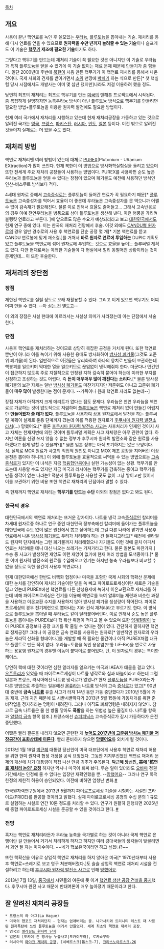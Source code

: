 [[목차]]

== 개요 ==
사용이 끝난 핵연료를 녹인 후 쓸모있는 [[우라늄]], [[플루토늄]]을 뽑아내는 기술. 재처리를 통해 다시 연료를 얻을 수 있으므로 '''원자력을 수만 년까지 늘려줄 수 있는 기술'''이나 슬프게도 이 기술은 '''[[핵무기]] 제조에 필요한 기술'''이기도 하다.

그렇다고 핵무기를 만드는데 재처리 기술이 꼭 필요한 것은 아니지만 이 기술로 우라늄과 특히 플루토늄을 얻을 수 있기에 이 기술 없이는 재료 문제 때문에 만들기가 좀 힘들다. 일단 2000년대 후반에 [[북한]]이 처음 만든 핵무기가 이 핵연료 재처리를 통해서 나온 것이다. 국제 사회의 견제를 받아가면서 [[소위]] 맨땅에 [[박치기]] 하는 식으로 만든[* 첫 핵실험 당시 시점에서도 개발사는 이미 몇 십년 됐지만]나라도 저걸 이용하려 했을 정도.

당연히 최초의 재처리는 최초로 핵무기를 만든 [[미국]]의 맨해튼 프로젝트에서 시작된다. 좀 복잡하게 설명하자면 농축우라늄 방식이 아닌 플루토늄 방식으로 핵무기를 만들려면 필요한 방법+플루토늄을 이용한 원자력 발전에도 필요한 방법이다.

현재 여러 국가에서 재처리를 시행하고 있는데 현재 재처리공장을 가동하고 있는 것으로 알려진 국가는 [[영국]], [[프랑스]], [[파키스탄]], [[러시아]], [[인도 공화국|인도]], [[일본]] 등이다. 이건 밖으로 알려진 것들이지 실제로는 더 있을 수도 있다.

== 재처리 방법 ==
핵연료 재처리엔 여러 방법이 있는데 대체로 [[PUREX]](Plutonium - URanium EXtraction)가 많이 쓰인다. 현재 북한이 이 방법으로 방사화학실험실을 돌리고 있으며 또한 전세계 주요 재처리 공장들이 사용하는 방법이다. PUREX를 사용하면 순도 높은 우라늄과 플루토늄을 얻을 수 있다는 장점이 있으며 폐기물도 예전에 사용하던 방식인 인산-비스무트 방식보다 적다.

4세대 원자로 중에서 [[증식로#s-2|고속증식로]]는 플루토늄이 들어간 연료가 꼭 필요하기 때문[* [[플루토늄]]은 고속중성자를 먹어서 효율이 더 좋은데 우라늄은 고속중성자를 못 먹으니까 어쩔 수 없이 감속재가 필요해진다. 물론 이로 인해서 효율도 줄어들고... 그래서 고속반응로의 경우 아예 천연우라늄을 병풍으로 삼아 플루토늄을 생산해 낸다. 이런 병풍을 가리켜 블랭킷 연료라고 부른다. ]에 앞으로도 많은 수요가 예상되리라고 보고 [[대한민국]]에서도 현재 연구 중에 있다. 이는 한국의 재처리 전망에서 후술. 이것 외에도 [[월성 원자력 발전소|CANDU형 원자로]]의 경우 일반 경수로의 사용 후 핵연료를 단순 공정 몇 개[* 기본 핵연료를 뜯고 CANDU 연료봉에 맞게 재소결.]를 거쳐서 '''바로 원자로 연료에 투입하는''' DUPIC 계획도 있고 플루토늄을 핵연료에 섞어 원자로에 투입하는 것으로 효율을 높이는 플루써멀 계획도 있다. 다만 현재로써는 이러한 기술들이 다 현실에서 멀리 동떨어진 상황이라는 것이 문제인데... 이 또한 후술한다.

== 재처리의 장단점 ==
=== 장점 ===
제한된 핵연료를 질릴 정도로 오래 재활용할 수 있다. 그리고 이게 있으면 핵무기도 어찌어찌 만들 수 있다. --아 [[대륙간 탄도 미사일|싣는 건]] 별도고--

이 외의 장점은 사실 현대에 이르러서는 사실상 의미가 사라졌는데 이는 단점에서 서술한다.
=== 단점 ===
사용후 핵연료를 재처리하는 것이므로 상당히 복잡한 공정을 거치게 된다. 또한 핵연료 뿐만이 아니라 이를 녹이기 위해 사용한 용매도 방사화하여 [[방사성 폐기물]](그것도 고준위 폐기물)이 된다. 일반적으로 이것들은 유리화하여 하나의 뭉치로 만들어 보관하는데 핵붕괴를 일으키며 막대한 열을 일으키므로 끊임없이 냉각해줘야 한다. 더군다나 민간인이 접근하지 않도록 주로 지질적으로 안정된 지하 깊숙히 묻어야 하는데 이러한 부지를 선정하고 조성하는 것도 어렵다. 즉 '''돈이 매우매우 많이 깨진다는 소리다.'''[* 물론 방사성 폐기물의 보관 자체는 일반 [[방사성 폐기물]]도 마찬가지지만 저준위도 아니고 고준위 폐기물이 '''매우 많이''' 발생한다는 점이 문제다. --가뜩이나 원래 핵연료 자리도 없는데--]

장점 자체가 아직까지 크게 메리트가 없다는 점도 문제다. 우라늄은 천연 우라늄을 핵연료로 가공하는 것이 압도적으로 저렴하며 [[플루토늄]]은 핵연료 재처리 없이 만들긴 어렵지만 '''만들어봤자 쓸 데가 없다'''. 플루토늄을 사용하여 상용 원자로에서 발전을 하는 플루써멀 계획이 실제로 운용 단계까지 갔는데 이를 적용한 원자로가 [[후쿠시마 원자력 발전소]]라서(...) 망했어요.[* 물론 [[후쿠시마 원자력 발전소 사고]]는 사후처리가 인재인 것이지 사고 자체는 천재지변에 의한 것이며 플루써멀 계획은 사고 자체랑은 아무 관련이 없다. 하지만 여론을 신경 쓰지 않을 수 없는 정부가 후쿠시마 원자력 발전소와 같은 원료를 사용하겠다고 쉽게 말할 수 있을까?][* 물론 일본 정부는 아직 포기하지는 않은 모양이다. [http://asahikorean.com/article/newclear_disaster/AJ201411030078|이런 식]. 실제로 MOX 원료가 사고의 직접적 원인도 아니고 MOX 제조 공장을 지어버린 이상 본전은 뽑아야 하니까.] 이 외에 플루토늄을 효율적으로 써먹을 수 있는 방법으로는 [[고속증식로]]가 있지만 이 녀석은 지금 [[핵융합]]만큼이나 실현 가능성이 없는 상황. 핵무기를 만드는데 사용할 수도 있지만 지금 미국과 러시아는 핵무기를 감축하는 중이고 핵무기를 만들 생각이 없는 나라는? 덕분에 플루토늄은 사용할 곳도 없이 그냥 쌓이고만 있어서 이를 보관하기 위한 비용 또한 핵연료 재처리의 단점이라 말할 수 있다.

즉 현재까지 핵연료 재처리는 '''핵무기를 만드는 수단''' 이외의 장점은 없다고 봐도 된다.

=== 한국의 경우 ===
대한민국에서의 핵연료 재처리는 뜨거운 감자이다. 나트륨 냉각 고속[[증식로]]인 칼리머를 차세대 원자로중 하나로 연구 중인 대한민국 정부측에선 칼리머에 들어가는 플루토늄을 대한민국에 수도 없이 많은 원전에서 뽑고 싶어하는데 그걸 다른 나라에 맡기면 사용후 연료에서 나온 [[방사성 폐기물]]도 우리가 처리해야 하는 건 둘째치고라도[* 예전에 셀라필드 원자력 단지에서는 그런 폐기물까지 처리해줬으나 자기들도 이런 것에 골치 아파서 연료는 처리해줄 테니 대신 나오는 쓰레기는 가져가라고 한다. 물론 일본도 마찬가지.] 수송 중 사고가 발생하면 재앙도 이런 재앙이 없기에 현재 여러 방법을 모색중이다.[* 물론 이미 원자력 발전소의 원료를 수입해오고 있기는 하지만 농축 우라늄보다 비교할 수 없을 정도로 독한 물건이 사용후 핵연료다.]

현재 대한민국에선 한반도 비핵화 협정이나 미국을 포함한 국제 사회의 핵확산 문제에 대한 눈치를 감안하여 재처리 기술이란 말을 쏙 빼고 파이로프로세싱이란 새로운 기술을 밀고 있는데 PUREX에선 핵연료를 다른 산성용제에 녹혀서 이온교환으로 재처리를 하는데 비해 파이로프로세싱은 전기를 이용해 핵연료를 녹여 알루미늄 제련과 비슷한 과정을 사용하고 이온교환 수지를 사용하지 않아 방사성 폐기물 생성량이 적어진다. 파이로프로세싱의 경우 전기제련으로 뽑아내는 지라 건식 재처리라고 부르기도 한다. 이 방식으로 플루토늄을 뽑아낼 때 우라늄도 같이 달라붙어버린다. 이로 인해서 순도 높은 플루토늄을 뽑아내는 PUREX보다 핵 확산 위험이 적다고 볼 수 있으며 또한 [[임계질량]]이 높아 PUREX 공정보다 공장 크기를 확 줄일 수 있다는 점이 있다. 간단하게 말하자면 핵연료 정제공정? 그러나 이 공정은 금속 연료를 사용하는 원자로[* 일반적인 원자로의 우라늄은 세라믹 산화물 형태이다.]를 개발할 때 꼭 필요한 물건이나 아직 PUREX처럼 대규모 플랜트로 만든 적이 없다. 우라늄+토륨을 녹인 용융염(보통 LiF-Be)을 연료로 사용하는 용융염 원자로의 경우엔 이놈이 붙박이로 붙어있다. 단, 이 원자로의 경우는 특이한 케이스.

당연히 핵에 대한 것이라면 심한 알러지를 일으키는 미국과 IAEA가 태클을 걸고 있다. [[오픈토리]]가 있었을 때 파이로프로세싱이 나트륨 냉각로와 실과 바늘이라고 하는데 그럼 일본과 프랑스, 러시아에선 나트륨 냉각로가 없었나? 현재 [[플루토늄]]을 PUREX라든가 다른 방법으로 추출하는 일본에선 [[몬쥬]]라는 나트륨 방식의 고속 [[증식로]]가 있고[* 90년대 중반에 '''금속 [[나트륨]]''' 유출 사고가 터져 14년 동안 가동 중단했다가 2010년 5월에 가동 재개. 근데 지진 때문에 또 시끌시끌하다가 2013년 5월 15일에 가동재개를 위한 준비작업을 정지하라는 명령이 내려진다. 그러나 아직도 폐쇄명령은 내려지지 않았다. 참고로 금속 나트륨은 물 한 방울 닿아도 '''폭발'''을 하는 위험성 높은 물질이다. 나트륨 항목과 [[알칼리 금속]] 항목 참조.] 프랑스에선 [[슈퍼피닉스]] 고속증식로가 잠시 가동하다가 운전중단했다.

어쨌든 빨리 결론을 내리지 않으면 곤란한 게 '''[http://www.munhwa.com/news/view.html?no=2009100701070423026002 늦어도 2017년에 고준위 방사능 폐기물 저장공간이 포화상태에 이른다]'''. 빨리 준비하지 않으면 '''[[망했어요]]'''를 외치게 될 것이다.

2013년 1월 16일 [[박근혜]] 대통령 당선인이 미국 대표단에게 사용후 핵연료 재처리 허용을 위한 한미 원자력 협정 개정을 공식 요청했다. 그동안 지지부진했던 핵연료 재처리 문제의 개선에 차기 대통령이 직접 나선 만큼 귀추가 주목된다. '''[http://news.naver.com/main/read.nhn?mode=LSD&mid=sec&sid1=100&oid=008&aid=0002980777 박근혜 당선인, 美에 '核연료 재처리 논의' 요청]''' 하지만 역시나 미국이 퇴짜 놨다. 무슨 일이 있더라도 [[버락 후세인 오바마|오바마]] 정권 기간에서는 인정해 줄 수 없다는 입장만 재확인했을 뿐. --[[망했어요]]-- 그러나 연구 목적 한정의 제한적 허용이 승인되었다. 이전에 비하면 엄청난 변화.[http://news.mk.co.kr/newsRead.php?year=2014&no=1372480 #]

한국원자력연구원에서 2013년 5월까지 파이로프로세싱 기술을 시험하는 시설인 프라이드(PRIDE)를 완공할 것이라고 밝혔다. 실제 파이로프로세싱 공정의 수십 분의 1 규모로 실험하는 시설로 연간 10톤 정도를 처리할 수 있다. 연구가 원활히 진행되면 2025년에 종합 파이로프로세싱 시설을 준공할 수 있을 것이라고 한다. [http://news.hankooki.com/lpage/it_tech/201301/h20130127210248122310.htm #]

=== 전망 ===
혹자는 핵연료 재처리라든가 우라늄 농축을 국가별로 하는 것이 아니라 국제 핵연료 은행이란 걸 만들어서 거기서 처리하게 하자고 하지만 여러 강대국들의 생각들이 맞물리면서 과연 될 지는 미지수이다. ~~네가 핵보유국이라면 하고 싶겠냐?~~

또한 핵확산을 이유로 상업적 핵연료 재처리를 하지 않아온 미국[* 1970년대부터 사용후 핵연료=쓰레기로 보고 영구 처분해버렸다.]도 슬슬 상업적 핵연료 재처리 시설을 건설하려고 하는데 [[후쿠시마 원자력 발전소 사고]]로 인해 [[망했어요]].

2013년 7월 13일, [[중국]]에서 시민들의 여론에 못 이겨 [http://www.47news.jp/korean/international_diplomacy/2013/07/070218.html 핵연료 생산 공장 건설을 중지]했다. 후쿠시마 원전 사고 때문에 반대여론이 매우 높아졌기 때문이라고 한다.

== 잘 알려진 재처리 공장들 ==
 * 프랑스의 라 아그(La Hague)
 * 미국의 핸포드 재처리단지 - 현재는 없애버리는 중. 나가사키와 트리니티 테스트 때 사용된 원자폭탄에 쓰인 플루토늄을 여기서 만들었다. 세계 최초의 핵연료 재처리 공장.
 * 영국의 [[셀라필드 원자력 단지]] 
 * 일본의 [도카이 촌 방사능 누출사고|도카이무라], 로카쇼무라
 * 러시아의 [[마야크 재처리 공장]], [세베르스크|톰스크-7], [http://www.globalsecurity.org/wmd/world/russia/krasnoyarsk-26_nuc.htm 크라스노야르스크-26] 
